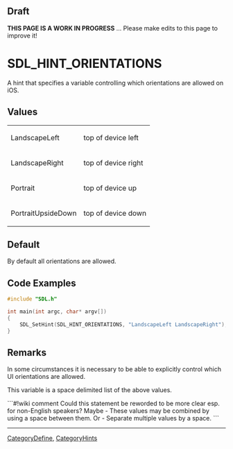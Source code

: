 == Draft ==

'''THIS PAGE IS A WORK IN PROGRESS''' ... Please make edits to this page to improve it!


= SDL_HINT_ORIENTATIONS =
A hint that specifies a variable controlling which orientations are allowed on iOS.


== Values ==
{|
|LandscapeLeft
|top of device left
|-
|LandscapeRight
|top of device right
|-
|Portrait
|top of device up
|-
|PortraitUpsideDown
|top of device down
|}


== Default ==
By default all orientations are allowed.

== Code Examples ==
<syntaxhighlight lang='c++'>
#include "SDL.h"

int main(int argc, char* argv[])
{
    SDL_SetHint(SDL_HINT_ORIENTATIONS, "LandscapeLeft LandscapeRight");
}
</syntaxhighlight>

== Remarks ==
In some circumstances it is necessary to be able to explicitly control which UI orientations are allowed.

This variable is a space delimited list of the above values.

```#!wiki comment
Could this statement be reworded to be more clear esp. for non-English speakers?  Maybe - These values may be combined by using a space between them. Or - Separate multiple values by a space.
```


----
[[CategoryDefine]], [[CategoryHints]]
